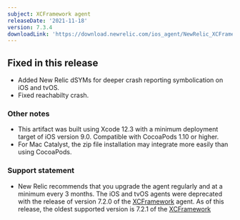 ```yaml
---
subject: XCFramework agent
releaseDate: '2021-11-18'
version: 7.3.4
downloadLink: 'https://download.newrelic.com/ios_agent/NewRelic_XCFramework_Agent_7.3.4.zip'
---
```


## Fixed in this release

* Added New Relic dSYMs for deeper crash reporting symbolication on iOS and tvOS.
* Fixed reachabilty crash.

### Other notes

* This artifact was built using Xcode 12.3 with a minimum deployment target of iOS version 9.0. Compatible with CocoaPods 1.10 or higher.
* For Mac Catalyst, the zip file installation may integrate more easily than using CocoaPods.

### Support statement

* New Relic recommends that you upgrade the agent regularly and at a minimum every 3 months. The iOS and tvOS agents were deprecated with the release of version 7.2.0 of the [XCFramework](/docs/release-notes/mobile-release-notes/xcframework-release-notes/xcframework-agent-720) agent. As of this release, the oldest supported version is 7.2.1 of the [XCFramework](/docs/release-notes/mobile-release-notes/ios-release-notes/ios-agent-721)
